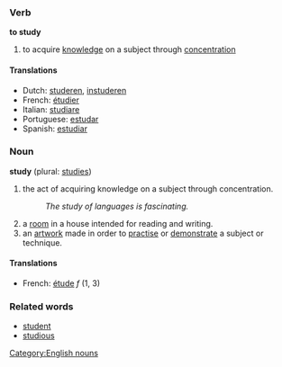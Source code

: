 ===Verb===
'''to study'''

# to acquire [[knowledge]] on a subject through [[concentration]]

====Translations====
*Dutch: [[studeren]], [[instuderen]]
*French: [[étudier]]
*Italian: [[studiare]]
*Portuguese: [[estudar]]
*Spanish: [[estudiar]]

===Noun===
'''study''' (plural: [[studies]])

# the act of acquiring knowledge on a subject through concentration.
#:''The study of languages is fascinating.''
# a [[room]] in a house intended for reading and writing.
# an [[artwork]] made in order to [[practise]] or [[demonstrate]] a subject or technique.

====Translations====
*French: [[étude]] ''f'' (1, 3)

===Related words===
*[[student]]
*[[studious]]

[[Category:English nouns]]
